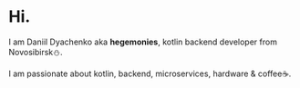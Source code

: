 # Hi.

I am Daniil Dyachenko aka **hegemonies**, kotlin backend developer from Novosibirsk⛄️.

I am passionate about kotlin, backend, microservices, hardware & coffee☕️.
